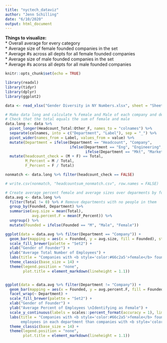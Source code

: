 ```yaml
---
title: "nyctech_dataviz"
author: "Jenn Schilling"
date: "6/10/2020"
output: html_document
---
```


**Things to visualize:**  
* Overall average for every category  
* Average size of female founded companies in the set  	
* Average #s across all depts for all female founded companies  
* Average size of male founded companies in the set  
* Average #s acorss all depts for all male founded companies

```r
knitr::opts_chunk$set(echo = TRUE)

library(readxl)
library(tidyr)
library(dplyr)
library(ggplot2)

data <- read_xlsx("Gender Diversity in NY Numbers.xlsx", sheet = "Sheet1")

```

```r

# Make data long and calculate % Female and Male of each company and department
# Check that the total equals the sum of female and male
data.long <- data %>%
  pivot_longer(Headcount_Total:Other_F, names_to = "colnames") %>%
  separate(colnames, into = c("Department", "Label"), sep = "_") %>%
  pivot_wider(names_from = Label, values_from = value) %>%
  mutate(Department = ifelse(Department == "Headcount", "Company", 
                             ifelse(Department == "Eng", "Engineering",
                                    ifelse(Department == "Mkt", "Marketing", Department)))) %>%
  mutate(headcount_check = (M + F) == Total,
         M_Percent = M / Total,
         F_Percent = F / Total)

nonmatch <- data.long %>% filter(headcount_check == FALSE)

# write.csv(nonmatch, "headcountsum_nonmatch.csv", row.names = FALSE)

# Create average percent female and average sizes over deparments by founded
data.avg <- data.long %>%
  filter(Total != 0) %>% # Remove departments with no people in them
  group_by(Founded, Department) %>%
  summarise(avg.size = mean(Total),
            avg.percent.F = mean(F_Percent)) %>%
  ungroup() %>%
  mutate(Founded = ifelse(Founded == "M", "Male", "Female"))


```

```r

ggplot(data = data.avg %>% filter(Department == "Company")) +
  geom_bar(mapping = aes(x = Founded, y = avg.size, fill = Founded), stat = "Identity") +
  scale_fill_brewer(palette = "Set2") +
  xlab("Gender of Founder") +
  ylab("Average Total Number of Employees") +
  labs(title = "Companies with <b style='color:#66c2a5'>female</b> founders have on average <b>fewer total employees</b> <br> than companies with <b style='color:#fc8d62'>male</b> founders.") +
  theme_classic(base_size = 14) +
  theme(legend.position = "none",
        plot.title = element_markdown(lineheight = 1.1)) 


ggplot(data = data.avg %>% filter(Department != "Company")) +
  geom_bar(mapping = aes(x = Founded, y = avg.percent.F, fill = Founded), stat = "Identity") +
  facet_wrap(~ Department) +
  scale_fill_brewer(palette = "Set2") +
  xlab("Gender of Founder") +
  ylab("Average Percent of Employees \nIdentifying as Female") +
  scale_y_continuous(labels = scales::percent_format(accuracy = 1), limits = c(0, 1)) +
  labs(title = "Companies with <b style='color:#66c2a5'>female</b> founders have on average a <b>higher proportion of female</b><br> 
       employees in each department than companies with <b style='color:#fc8d62'>male</b> founders.") +
  theme_classic(base_size = 14) +
  theme(legend.position = "none",
        plot.title = element_markdown(lineheight = 1.1)) 


```

